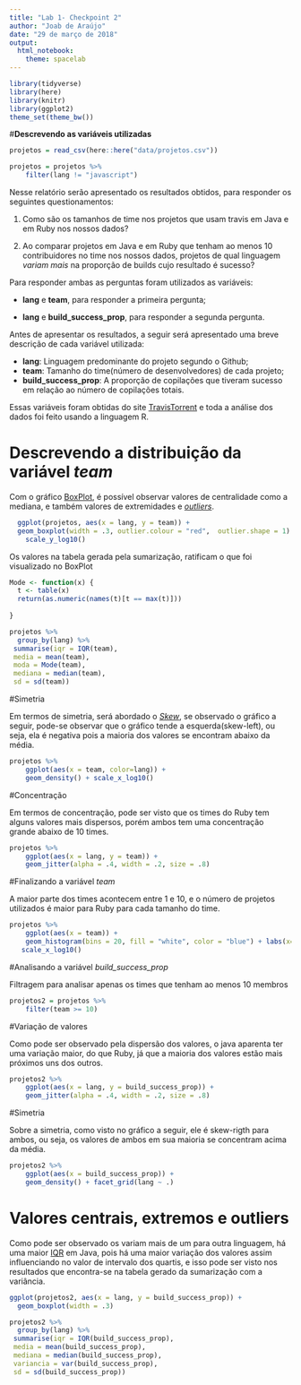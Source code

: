 ```yaml
---
title: "Lab 1- Checkpoint 2"
author: "Joab de Araújo"
date: "29 de março de 2018"
output: 
  html_notebook: 
    theme: spacelab
---
```



```r
library(tidyverse)
library(here)
library(knitr)
library(ggplot2)
theme_set(theme_bw())

```

#**Descrevendo as variáveis utilizadas**


```r
projetos = read_csv(here::here("data/projetos.csv"))
```



```r
projetos = projetos %>% 
    filter(lang != "javascript")
```

Nesse relatório serão apresentado os resultados obtidos, para responder os seguintes questionamentos:

1. Como são os tamanhos de time nos projetos que usam travis em Java e em Ruby nos nossos dados?

2. Ao comparar projetos em Java e em Ruby que tenham ao menos 10 contribuidores no time nos nossos dados, projetos de qual linguagem *variam mais* na proporção de builds cujo resultado é sucesso? 

Para responder ambas as perguntas foram utilizados as variáveis:

* **lang** e **team**, para responder a primeira pergunta;

* **lang** e **build_success_prop**, para responder a segunda pergunta.

Antes de apresentar os resultados, a seguir será apresentado uma breve descrição de cada variável utilizada:

* **lang**: Linguagem predominante do projeto segundo o Github;
* **team**: Tamanho do time(número de desenvolvedores) de cada projeto;
* **build_success_prop**: A proporção de copilações que tiveram sucesso em relação ao número de copilações totais.

Essas variáveis foram obtidas do site [TravisTorrent](https://travistorrent.testroots.org/ "Site TravisTorrent") e toda a análise dos dados foi feito usando a linguagem R.

# Descrevendo a distribuição da variável *team*

Com o gráfico [BoxPlot](https://pt.wikipedia.org/wiki/Diagrama_de_caixa "O que é BoxPlot"), é possível observar valores de centralidade como a mediana, e também valores de extremidades e [*outliers*](https://pt.wikipedia.org/wiki/Outlier "O que são outliers").


```r

  ggplot(projetos, aes(x = lang, y = team)) + 
  geom_boxplot(width = .3, outlier.colour = "red",  outlier.shape = 1) +
    scale_y_log10()

```


Os valores na tabela  gerada pela sumarização, ratificam o que foi visualizado no BoxPlot

```r
Mode <- function(x) {
  t <- table(x)
  return(as.numeric(names(t)[t == max(t)]))
 
}
```

```r

projetos %>% 
  group_by(lang) %>% 
 summarise(iqr = IQR(team),
 media = mean(team),
 moda = Mode(team),
 mediana = median(team),
 sd = sd(team))


```

#Simetria 

Em termos de simetria, será abordado o [*Skew*](https://en.wikipedia.org/wiki/Skewness "Skewness"), se observado o gráfico a seguir, pode-se observar que o gráfico tende a esquerda(skew-left), ou seja, ela é negativa pois a maioria dos valores se encontram abaixo da média.

```r
projetos %>% 
    ggplot(aes(x = team, color=lang)) + 
    geom_density() + scale_x_log10() 
```

#Concentração

Em termos de concentração, pode ser visto que os times do Ruby tem alguns valores mais dispersos, porém ambos tem uma concentração grande abaixo de 10 times. 

```r
projetos %>% 
    ggplot(aes(x = lang, y = team)) + 
    geom_jitter(alpha = .4, width = .2, size = .8) 
```


#Finalizando a variável *team*

A maior parte dos times acontecem entre 1 e 10, e o número de projetos utilizados é maior para Ruby para cada tamanho do time.

```r
projetos %>% 
    ggplot(aes(x = team)) + 
    geom_histogram(bins = 20, fill = "white", color = "blue") + labs(x="Tamanho do Time", y="Número de Projetos") + facet_grid(lang ~ .) + geom_rug(alpha = .3) +
   scale_x_log10()
```



#Analisando a variável *build_success_prop*

Filtragem para analisar apenas os times que tenham ao menos 10 membros

```r
projetos2 = projetos %>% 
    filter(team >= 10)
```

#Variação de valores

Como pode ser observado pela dispersão dos valores, o java aparenta ter uma variação maior, do que Ruby, já que a maioria dos valores estão mais próximos uns dos outros.

```r
projetos2 %>% 
    ggplot(aes(x = lang, y = build_success_prop)) + 
    geom_jitter(alpha = .4, width = .2, size = .8) 
```

#Simetria

Sobre a simetria, como visto no gráfico a seguir, ele é skew-rigth para ambos, ou seja, os valores de ambos em sua maioria se concentram acima da média.

```r
projetos2 %>% 
    ggplot(aes(x = build_success_prop)) + 
    geom_density() + facet_grid(lang ~ .)

```

# Valores centrais, extremos e outliers

Como pode ser observado os variam mais de um para outra linguagem, há uma maior [IQR](http://www.statisticshowto.com/probability-and-statistics/interquartile-range/ "O que é IQR?") em Java, pois há uma maior variação dos valores assim influenciando no valor de intervalo dos quartis, e isso pode ser visto nos resultados que encontra-se na tabela gerado da sumarização com a variância.

```r


ggplot(projetos2, aes(x = lang, y = build_success_prop)) + 
  geom_boxplot(width = .3) 


```


```r

projetos2 %>% 
  group_by(lang) %>% 
 summarise(iqr = IQR(build_success_prop),
 media = mean(build_success_prop),
 mediana = median(build_success_prop),
 variancia = var(build_success_prop),
 sd = sd(build_success_prop)) 

```


